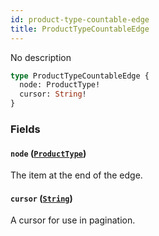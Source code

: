```yaml
---
id: product-type-countable-edge
title: ProductTypeCountableEdge
---
```



No description

```graphql
type ProductTypeCountableEdge {
  node: ProductType!
  cursor: String!
}
```


### Fields

#### `node` ([`ProductType`](../../../developer/api-reference/objects/product-type))

The item at the end of the edge.


#### `cursor` ([`String`](../../../developer/api-reference/scalars/string))

A cursor for use in pagination.




